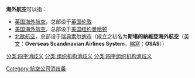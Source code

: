 '''海外航空'''可以指：

*[[英国海外航空|英国海外航空]]，总部设于[[英国|英国]][[伦敦|伦敦]]
*[[美国海外航空|美国海外航空]]，总部设于[[美国|美国]][[纽约|纽约]][[曼哈顿|曼哈顿]]
*[[北歐航空|北歐航空]]，总部设于[[瑞典|瑞典]][[索尔纳市|索尔纳市]]（成立之初名为'''斯堪的納維亞海外航空'''（[[英文|英文]]：'''Overseas Scandinavian Airlines System'''，[[縮寫|縮寫]]：'''OSAS'''））

{{disambig}}
[[Category:航空公司消歧義|Category:航空公司消歧義]]
[[分类:四字消歧义|分类:四字消歧义]]
[[分类:组织机构消歧义|分类:组织机构消歧义]]
[[分类:四字组织机构消歧义|分类:四字组织机构消歧义]]